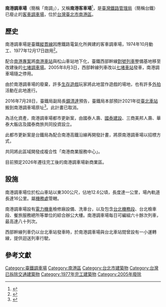 {{補充來源|time=2012-02-23}}
{{Infobox_Station
|RouteType=Tra
|Title=南港調車場
|EngTitle=Nangang Marshalling Yard
|linecolour=#0008BD
|Code=無
|Operator=[[臺灣鐵路管理局|臺灣鐵路管理局]]
|Line=[[縱貫線北段|縱貫線]]
|Place=[[臺北市|臺北市]][[南港區|南港區]]昆陽街112巷8號
|Style=平面車站
|StartDate=1977年12月17日
|EndDate=2005年8月3日
|TraLevel=一等站（裁撤前）
|TraElecCode=ㄋㄍㄤ
|TraWeb=
|TraStartLocal=基隆
|TraMile=21.2
}}
'''南港調車場'''（簡稱「南調」），又稱'''南港客車場'''<ref name=a>{{cite book |author=陳延厚 |title=《中國鐵路創建百年紀念文集》 |date=1981-06-09 |publisher=中華民國慶祝中國鐵路一百週年籌備委員會 |location=台北 |chapter=〈電化鐵路南港調車場之興建〉 }}</ref>，是[[臺灣鐵路管理局|臺灣鐵路管理局]]（簡稱台鐵）已廢止的[[鐵路客車|客車]][[調車場|調車場]]，位於[[台灣|台灣]][[臺北市|臺北市]][[南港區|南港區]]。

==歷史==
南港調車場是臺鐵[[縱貫線_(鐵路)|縱貫線]]因應鐵路電氣化所興建的客車調車場，1974年10月動工、1977年12月17日啟用<ref name=b>{{cite book |author=陳延厚 |title=《中國鐵路創建百年紀念文集》 |date=1981-06-09 |publisher=中華民國慶祝中國鐵路一百週年籌備委員會 |location=台北 |chapter=〈南港鐵路客車調車場竣工啟用〉 }}</ref>。

配合[[南港專案|南港專案]]將[[南港車站|南港車站]]與松山車站地下化，臺鐵西部幹線[[對號列車|對號列車]]整備基地移至改建後的[[七堵調車場|七堵調車場]]。2005年8月3日，西部幹線列車改以[[七堵車站|七堵車站]]發車，南港調車場隨之停用。

由於南港調車場的廢棄，許多[[生存遊戲_(射擊運動)|生存遊戲]]玩家將此地當作遊戲的場地，也有許多[[外拍|外拍]]活動在此地進行。

2016年7月28日，臺鐵局副局長[[鐘清達|鐘清達]]預告，臺鐵局本部預計2021年從[[臺北車站|臺北車站]]搬到南港調車場原址<ref>{{cite news |url=https://www.cna.com.tw/news/ahel/201607280106.aspx |title=台鐵局4年後搬家 台北車站全商業使用 |date=2016-07-28 |publisher=中央社 |archiveurl=https://web.archive.org/web/20210630023428/https://www.cna.com.tw/news/ahel/201607280106.aspx |archivedate=2021-06-30 |dead-url=no |accessdate=2021-06-19 }}</ref>。此計畫已取消。

為活化資產，南港調車場都市更新案，由國泰人壽、[[國泰建設|國泰建設]]、三商美邦人壽、華泰大飯店及國泰商旅共同投資設立。

此都市更新案是台鐵局為配合南港高鐵沿線再開發計畫，將原南港調車場以招標方式，

共同將此區域開發成複合性「南港商業服務中心」。

目前預定2026年遷往完工後的南港調車場新商業區。

==設施==
南港調車場位於松山車站以東300公尺，{{r|b}}佔地12.6公頃，長度達一公里，場內軌道長達16公里{{r|a}}。屬[[臺灣鐵路管理局組織編制|機務處]]管轄。

南港調車場設有[[電力機車|電力機車]]檢修廠設備、洗車台，以及包含[[台北機務段|台北機務段]]、台北檢車段、餐旅服務總所等單位的綜合辦公大樓。南港調車場每日可編組六十餘次列車，最高達八十列次{{r|a}}。

西部幹線列車仍以台北車站發車時，於南港調車場與台北車站間曾設有一小運轉線，提供迴送列車行駛{{r|a}}。{{fact|1987年7月1日改以松山車站發著後廢止。}}

==參考文獻==
{{reflist}}

{{台北市首都鐵道沿線產業遺產群}}

[[Category:臺鐵調車場|Category:臺鐵調車場]]
[[Category:南港區|Category:南港區]]
[[Category:台北市建築物|Category:台北市建築物]]
[[Category:台灣已拆除交通建築物|Category:台灣已拆除交通建築物]]
[[Category:1977年完工建築物|Category:1977年完工建築物]]
[[Category:2005年廢除|Category:2005年廢除]]